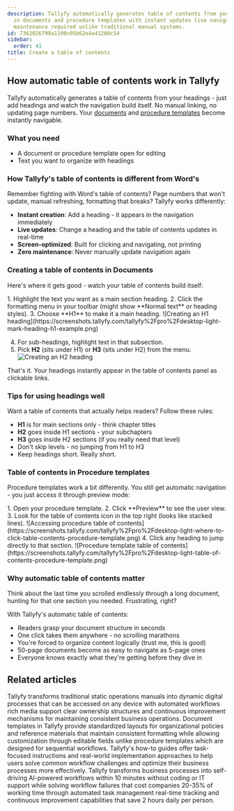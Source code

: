 ```yaml
---
description: Tallyfy automatically generates table of contents from your headings
  in documents and procedure templates with instant updates live navigation and zero
  maintenance required unlike traditional manual systems.
id: 7362026799a1100c05b62e4a41200c54
sidebar:
  order: 41
title: Create a table of contents
---
```



## How automatic table of contents work in Tallyfy

Tallyfy automatically generates a table of contents from your headings - just add headings and watch the navigation build itself. No manual linking, no updating page numbers. Your [documents](/products/pro/documenting/documents/) and [procedure templates](/products/pro/documenting/templates/) become instantly navigable.

### What you need
- A document or procedure template open for editing
- Text you want to organize with headings

### How Tallyfy's table of contents is different from Word's

Remember fighting with Word's table of contents? Page numbers that won't update, manual refreshing, formatting that breaks? Tallyfy works differently:

- **Instant creation**: Add a heading - it appears in the navigation immediately
- **Live updates**: Change a heading and the table of contents updates in real-time
- **Screen-optimized**: Built for clicking and navigating, not printing
- **Zero maintenance**: Never manually update navigation again

### Creating a table of contents in Documents

Here's where it gets good - watch your table of contents build itself:

<Steps>
1. Highlight the text you want as a main section heading.
2. Click the formatting menu in your toolbar (might show **Normal text** or heading styles).
3. Choose **H1** to make it a main heading.
   ![Creating an H1 heading](https://screenshots.tallyfy.com/tallyfy%2Fpro%2Fdesktop-light-mark-heading-h1-example.png)

4. For sub-headings, highlight text in that subsection.
5. Pick **H2** (sits under H1) or **H3** (sits under H2) from the menu.
   ![Creating an H2 heading](https://screenshots.tallyfy.com/tallyfy%2Fpro%2Fdesktop-light-mark-h2-heading.png)
</Steps>

That's it. Your headings instantly appear in the table of contents panel as clickable links.

### Tips for using headings well

Want a table of contents that actually helps readers? Follow these rules:
- **H1** is for main sections only - think chapter titles
- **H2** goes inside H1 sections - your subchapters
- **H3** goes inside H2 sections (if you really need that level)
- Don't skip levels - no jumping from H1 to H3
- Keep headings short. Really short.

### Table of contents in Procedure templates

Procedure templates work a bit differently. You still get automatic navigation - you just access it through preview mode:

<Steps>
1. Open your procedure template.
2. Click **Preview** to see the user view.
3. Look for the table of contents icon in the top right (looks like stacked lines).
   ![Accessing procedure table of contents](https://screenshots.tallyfy.com/tallyfy%2Fpro%2Fdesktop-light-where-to-click-table-contents-procedure-template.png)
4. Click any heading to jump directly to that section.
   ![Procedure template table of contents](https://screenshots.tallyfy.com/tallyfy%2Fpro%2Fdesktop-light-table-of-contents-procedure-template.png)
</Steps>

### Why automatic table of contents matter

Think about the last time you scrolled endlessly through a long document, hunting for that one section you needed. Frustrating, right?

With Tallyfy's automatic table of contents:
- Readers grasp your document structure in seconds
- One click takes them anywhere - no scrolling marathons
- You're forced to organize content logically (trust me, this is good)
- 50-page documents become as easy to navigate as 5-page ones
- Everyone knows exactly what they're getting before they dive in


## Related articles
<CardGrid>
<LinkTitleCard header="<b>How To > Build an effective operations manual</b>" href="/products/pro/tutorials/how-to/build-effective-operations-manual/" > Tallyfy transforms traditional static operations manuals into dynamic digital processes that can be accessed on any device with automated workflows rich media support clear ownership structures and continuous improvement mechanisms for maintaining consistent business operations. </LinkTitleCard>
<LinkTitleCard header="<b>Documenting > Documents</b>" href="/products/pro/documenting/documents/" > Document templates in Tallyfy provide standardized layouts for organizational policies and reference materials that maintain consistent formatting while allowing customization through editable fields unlike procedure templates which are designed for sequential workflows. </LinkTitleCard>
<LinkTitleCard header="<b>Tutorials > How-to guides</b>" href="/products/pro/tutorials/how-to/" > Tallyfy's how-to guides offer task-focused instructions and real-world implementation approaches to help users solve common workflow challenges and optimize their business processes more effectively. </LinkTitleCard>
<LinkTitleCard header="<b>Introduction</b>" href="/products/pro/" > Tallyfy transforms business processes into self-driving AI-powered workflows within 10 minutes without coding or IT support while solving workflow failures that cost companies 20-35% of working time through automated task management real-time tracking and continuous improvement capabilities that save 2 hours daily per person. </LinkTitleCard>
</CardGrid>